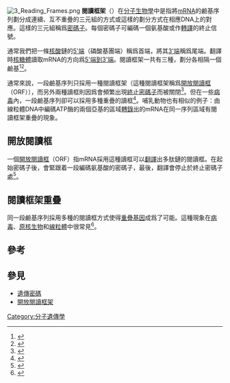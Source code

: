 {{noteTA|G1=LS}}
[[File:3_Reading_Frames.png|thumb]]
'''閱讀框架'''（{{lang-en|Reading Frame}}）在[[分子生物學|分子生物學]]中是指將[[mRNA|mRNA]]的鹼基序列劃分成連續、互不重疊的三元組的方式或這樣的劃分方式在相應DNA上的對應。這樣的三元組稱爲[[密碼子|密碼子]]。每個密碼子可編碼一個氨基酸或作[[翻译_(遗传学)|轉譯]]的終止信號。

通常我們把一條[[核酸|核酸]]鏈的[[5'端|5'端]]（磷酸基團端）稱爲首端，將其[[3'端|3'端]]稱爲尾端。翻譯時[[核糖體|核糖體]]讀取mRNA的方向爲[[方向性_(分子生物學)|5'端到3'端]]。閱讀框架一共有三種，劃分各相隔一個鹼基<ref>{{cite journal |title=Quantitative sequence and open reading frame analysis based on codon bias |journal=Systemics, Cybernetics and Informatics |volume=4 |issue=1 |pages=65–72 |author=Rainey S, Repka J |url=http://www.iiisci.org/Journal/CV$/sci/pdfs/P842315.pdf |access-date=2015-11-13 |archive-date=2020-08-06 |archive-url=https://web.archive.org/web/20200806194832/http://www.iiisci.org/Journal/CV$/sci/pdfs/P842315.pdf |dead-url=no }}</ref><ref name=pmid10331277>{{cite journal |title=CRITICA: Coding Region Identification Tool Invoking Comparative Analysis |author=Badger JH, Olsen GJ |journal=Mol Biol Evol |date=April 1999 |volume=16 |issue=4 |pages=512–24 |url=http://mbe.oxfordjournals.org/content/16/4/512.short |pmid=10331277 |doi=10.1093/oxfordjournals.molbev.a026133 |access-date=2015-11-13 |archive-date=2019-12-20 |archive-url=https://web.archive.org/web/20191220090210/https://academic.oup.com/mbe/article/16/4/512/2925441 |dead-url=no }}</ref>。

通常來說，一段鹼基序列只採用一種閱讀框架（這種閱讀框架稱爲[[開放閱讀框|開放閱讀框]]（ORF）），而另外兩種讀框則因爲會頻繁出現[[終止密碼子|終止密碼子]]而被關閉<ref name=genes>{{cite book|title=Lewin's Genes XI|author=Jocelyn E. Krebs Et al.|year=2014|publisher=JONES&BARTLETT LEARNING|ISBN=978-7-04-039649-2|pages=pp.37}}</ref>。但在一些[[病毒|病毒]]內，一段鹼基序列卻可以採用多種重疊的讀框<ref>{{cite web|last=Lander|first=Eric|title=MITx 7.00x Biology|url=https://www.edx.org/courses/MITx/7.00x/2013_Spring/courseware/Week_7Global/Molecular_Biology_4_Global/|access-date=2015-11-13|archive-date=2019-12-07|archive-url=https://web.archive.org/web/20191207054716/https://www.edx.org/|dead-url=no}}</ref>。哺乳動物也有相似的例子：由線粒體DNA中編碼ATP酶的兩個亞基的區域[[轉錄|轉錄]]出的mRNA在同一序列區域有閱讀框架重疊的現象。

==開放閱讀框==
{{main|開放閱讀框}}
一個[[開放閱讀框|開放閱讀框]]（ORF）指mRNA採用這種讀框可以[[轉譯|翻譯]]出多肽鏈的閱讀框。在起始密碼子後，會緊跟着一段編碼氨基酸的密碼子，最後，翻譯會停止於終止密碼子處<ref name="pierce2012b12">{{cite book | author = Benjamin C. Pierce |title = Genetics: a conceptual approach | publisher = [[W._H._Freeman|W. H. Freeman]] | year = 2012 | isbn = 9781429232500 | ref = pierce2012}}</ref>。

==閱讀框架重疊==
{{see also|重疊基因}}
同一段鹼基序列採用多種的閱讀框方式使得[[重疊基因|重疊基因]]成爲了可能。這種現象在[[病毒|病毒]]、[[原核生物|原核生物]]和[[線粒體|線粒體]]中很常見<ref name=Johnson_2004>{{cite journal | author = Johnson Z, Chisholm S | title = Properties of overlapping genes are conserved across microbial genomes | journal = Genome Res | volume = 14 | issue = 11 | pages = 2268–72 | year = 2004 | pmid = 15520290 | doi = 10.1101/gr.2433104 | pmc = 525685}}</ref>。

==參考==
<references />

== 參見 ==
* [[遺傳密碼|遺傳密碼]]
* [[開放閱讀框架|開放閱讀框架]]
{{遗传学·翻译}}
[[Category:分子遺傳學|Category:分子遺傳學]]